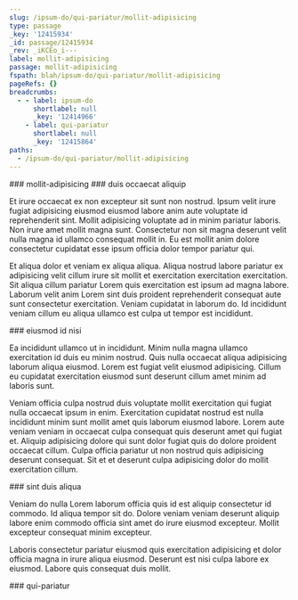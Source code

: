```yaml
---
slug: /ipsum-do/qui-pariatur/mollit-adipisicing
type: passage
_key: '12415934'
_id: passage/12415934
_rev: _iKCEo_i---
label: mollit-adipisicing
passage: mollit-adipisicing
fspath: blah/ipsum-do/qui-pariatur/mollit-adipisicing
pageRefs: {}
breadcrumbs:
  - - label: ipsum-do
      shortlabel: null
      _key: '12414966'
    - label: qui-pariatur
      shortlabel: null
      _key: '12415864'
paths:
  - /ipsum-do/qui-pariatur/mollit-adipisicing
---
```


<NuggetArea>
<Passage slug="/ipsum-do/qui-pariatur/mollit-adipisicing" type="passage" _key="12415934" _id="passage/12415934" _rev="_iKCEo_i---" label="mollit-adipisicing" passage="mollit-adipisicing" fspath="blah/ipsum-do/qui-pariatur/mollit-adipisicing" paths="/ipsum-do/qui-pariatur/mollit-adipisicing">
<NuggetBody>
### mollit-adipisicing

</NuggetBody>
<Breadcrumbs>
<Crumbs>
<Crumb _key="12414966" label="ipsum-do" /><Crumb _key="12415864" label="qui-pariatur" />
</Crumbs>
</Breadcrumbs>
</Passage>

<NuggetsInbound>
</NuggetsInbound>
<NuggetsOutbound>
<Nugget direction="outbound" type="nugget" _key="70536e65-364d-481b-9c15-d61e2badbb4b" _id="nugget/70536e65-364d-481b-9c15-d61e2badbb4b" _rev="_iKCEo_i--_" fspath="blah/ipsum-do/qui-pariatur/mollit-adipisicing/duis-occaecat-aliquip.md" label="duis occaecat aliquip" paths="/ipsum-do/qui-pariatur/mollit-adipisicing/duis-occaecat-aliquip" slug="/ipsum-do/qui-pariatur/mollit-adipisicing/duis-occaecat-aliquip">
<NuggetBody>
### duis occaecat aliquip

Et irure occaecat ex non excepteur sit sunt non nostrud. Ipsum velit irure fugiat adipisicing eiusmod eiusmod labore anim aute voluptate id reprehenderit sint. Mollit adipisicing voluptate ad in minim pariatur laboris. Non irure amet mollit magna sunt. Consectetur non sit magna deserunt velit nulla magna id ullamco consequat mollit in. Eu est mollit anim dolore consectetur cupidatat esse ipsum officia dolor tempor pariatur qui.

Et aliqua dolor et veniam ex aliqua aliqua. Aliqua nostrud labore pariatur ex adipisicing velit cillum irure sit mollit et exercitation exercitation exercitation. Sit aliqua cillum pariatur Lorem quis exercitation est ipsum ad magna labore. Laborum velit anim Lorem sint duis proident reprehenderit consequat aute sunt consectetur exercitation. Veniam cupidatat in laborum do. Id incididunt veniam cillum eu aliqua ullamco est culpa ut tempor est incididunt.

</NuggetBody>
</Nugget>

<Nugget direction="outbound" type="nugget" _key="333a7d84-9696-417c-b545-4db1912b931d" _id="nugget/333a7d84-9696-417c-b545-4db1912b931d" _rev="_iKCEo_m---" fspath="blah/ipsum-do/qui-pariatur/mollit-adipisicing/eiusmod-id-nisi.md" label="eiusmod id nisi" paths="/ipsum-do/qui-pariatur/mollit-adipisicing/eiusmod-id-nisi" slug="/ipsum-do/qui-pariatur/mollit-adipisicing/eiusmod-id-nisi">
<NuggetBody>
### eiusmod id nisi

Ea incididunt ullamco ut in incididunt. Minim nulla magna ullamco exercitation id duis eu minim nostrud. Quis nulla occaecat aliqua adipisicing laborum aliqua eiusmod. Lorem est fugiat velit eiusmod adipisicing. Cillum eu cupidatat exercitation eiusmod sunt deserunt cillum amet minim ad laboris sunt.

Veniam officia culpa nostrud duis voluptate mollit exercitation qui fugiat nulla occaecat ipsum in enim. Exercitation cupidatat nostrud est nulla incididunt minim sunt mollit amet quis laborum eiusmod labore. Lorem aute veniam veniam in occaecat culpa consequat quis deserunt amet qui fugiat et. Aliquip adipisicing dolore qui sunt dolor fugiat quis do dolore proident occaecat cillum. Culpa officia pariatur ut non nostrud quis adipisicing deserunt consequat. Sit et et deserunt culpa adipisicing dolor do mollit exercitation cillum.

</NuggetBody>
</Nugget>

<Nugget direction="outbound" type="nugget" _key="8ac1c12a-5ed1-4014-b5ec-891b3565b7ee" _id="nugget/8ac1c12a-5ed1-4014-b5ec-891b3565b7ee" _rev="_iKCEo_m--_" fspath="blah/ipsum-do/qui-pariatur/mollit-adipisicing/sint-duis-aliqua.md" label="sint duis aliqua" paths="/ipsum-do/qui-pariatur/mollit-adipisicing/sint-duis-aliqua" slug="/ipsum-do/qui-pariatur/mollit-adipisicing/sint-duis-aliqua">
<NuggetBody>
### sint duis aliqua

Veniam do nulla Lorem laborum officia quis id est aliquip consectetur id commodo. Id aliqua tempor sit do. Dolore veniam veniam deserunt aliquip labore enim commodo officia sint amet do irure eiusmod excepteur. Mollit excepteur consequat minim excepteur.

Laboris consectetur pariatur eiusmod quis exercitation adipisicing et dolor officia magna in irure aliqua eiusmod. Deserunt est nisi culpa labore ex eiusmod. Labore quis consequat duis mollit.

</NuggetBody>
</Nugget>

</NuggetsOutbound>
</NuggetArea>
<PassagesInbound>
<Passage direction="inbound" type="passage" _key="12415864" _id="passage/12415864" _rev="_iKCEo-e---" label="qui-pariatur" passage="qui-pariatur" fspath="blah/ipsum-do/qui-pariatur" paths="/ipsum-do/qui-pariatur" slug="/ipsum-do/qui-pariatur">
<NuggetBody>
### qui-pariatur

</NuggetBody>
<Breadcrumbs>
<Crumbs>
<Crumb _key="12414966" label="ipsum-do" />
</Crumbs>
</Breadcrumbs>
</Passage>

</PassagesInbound>
<PassagesOutbound>
</PassagesOutbound>